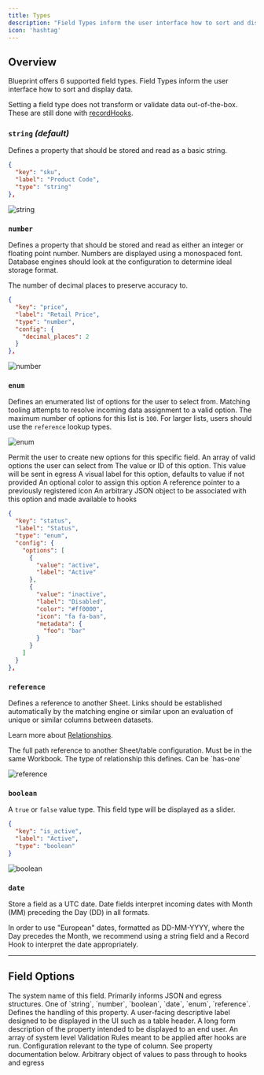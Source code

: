 ```yaml
---
title: Types
description: "Field Types inform the user interface how to sort and display data."
icon: 'hashtag'
---
```


## Overview

Blueprint offers 6 supported field types. Field Types inform the user interface how to sort and display data.


<Note>Setting a field type does not transform or validate data out-of-the-box. These are still done with [recordHooks](../guides/handling-data).</Note>


### `string` _(default)_

Defines a property that should be stored and read as a basic string.

```json
{
  "key": "sku",
  "label": "Product Code",
  "type": "string"
},
```
![string](https://github.com/FlatFilers/Guides/assets/19697744/8c612e39-86fd-4438-abcd-11fba94f214b)


### `number`

Defines a property that should be stored and read as either an integer or floating point number. Numbers are displayed using a monospaced font. Database engines should look at the configuration to determine ideal storage format.



<ParamField path="config.decimal_places" default="0" type="number">
  The number of decimal places to preserve accuracy to.
</ParamField>

```json
{
  "key": "price",
  "label": "Retail Price",
  "type": "number",
  "config": {
    "decimal_places": 2
  }
},
```
![number](https://github.com/FlatFilers/Guides/assets/19697744/d5aa1413-1230-44a2-a84b-7ba26f77122a)



### `enum`

Defines an enumerated list of options for the user to select from. Matching tooling attempts to resolve incoming data assignment to a valid option. The maximum number of options for this list is `100`. For larger lists, users should use the `reference` lookup types.

![enum](https://github.com/FlatFilers/Guides/assets/19697744/fa414712-a7b8-4783-af63-1aef9dd69271)

<ParamField path="config.allow_custom" default="false" type="boolean">
  Permit the user to create new options for this specific field.
</ParamField>

<ParamField path="config.options" required>
  An array of valid options the user can select from
</ParamField>


<Expandable title="options" type="array" defaultOpen={true}>

<ParamField path="value" required>
  The value or ID of this option. This value will be sent in egress
</ParamField>

<ParamField path="label" default="value" type="string">
  A visual label for this option, defaults to value if not provided
</ParamField>

<ParamField path="color" type="string">
  An optional color to assign this option
</ParamField>

<ParamField path="icon" type="string">
  A reference pointer to a previously registered icon
</ParamField>

<ParamField path="metadata" type="object">
  An arbitrary JSON object to be associated with this option and made available to hooks
</ParamField>
</Expandable>

```json
{
  "key": "status",
  "label": "Status",
  "type": "enum",
  "config": {
    "options": [
      {
        "value": "active",
        "label": "Active"
      },
      {
        "value": "inactive",
        "label": "Disabled",
        "color": "#ff0000",
        "icon": "fa fa-ban",
        "metadata": {
          "foo": "bar"
        }
      }
    ]
  }
},
```


### `reference`

Defines a reference to another Sheet. Links should be established automatically by the matching engine or similar upon an evaluation of unique or similar columns between datasets.

Learn more about [Relationships](./relationships).

<ParamField path="config.ref" required>
  The full path reference to another Sheet/table configuration. Must be in the same Workbook.
</ParamField>
<ParamField path="config.relationship" required>
  The type of relationship this defines. Can be `has-one`
</ParamField>

![reference](https://github.com/FlatFilers/Guides/assets/19697744/7cacd3c7-4f60-4975-a4b0-e6752a41a601)


### `boolean`

A `true` or `false` value type. This field type will be displayed as a slider.

```json
{
  "key": "is_active",
  "label": "Active",
  "type": "boolean"
}
```
![boolean](https://github.com/FlatFilers/Guides/assets/19697744/91ca044f-8dd1-45e5-8c6a-b171132c0766)


### `date`

Store a field as a UTC date. Date fields interpret incoming dates with Month (MM) preceding the Day (DD) in all formats.

<Warning>In order to use "European" dates, formatted as DD-MM-YYYY, where the Day precedes the Month, we recommend using a string field and a Record Hook to interpret the date appropriately. </Warning>

---

## Field Options

<ParamField path="key" type="string" required>
  The system name of this field. Primarily informs JSON and egress structures.
</ParamField>

<ParamField path="type" required>
  One of `string`, `number`, `boolean`, `date`, `enum`, `reference`. Defines the handling of this property.
</ParamField>

<ParamField path="label" default="key" type="string">
  A user-facing descriptive label designed to be displayed in the UI such as a table header.
</ParamField>

<ParamField path="description" type="string">
  A long form description of the property intended to be displayed to an end user.
</ParamField>

<ParamField path="constraints" default="[]" type="array">
  An array of system level Validation Rules meant to be applied after hooks are run.
</ParamField>

<ParamField path="config" default="{}" type="object">
  Configuration relevant to the type of column. See property documentation below.
</ParamField>

<ParamField path="metadata" default="{}" type="object">
  Arbitrary object of values to pass through to hooks and egress
</ParamField>

